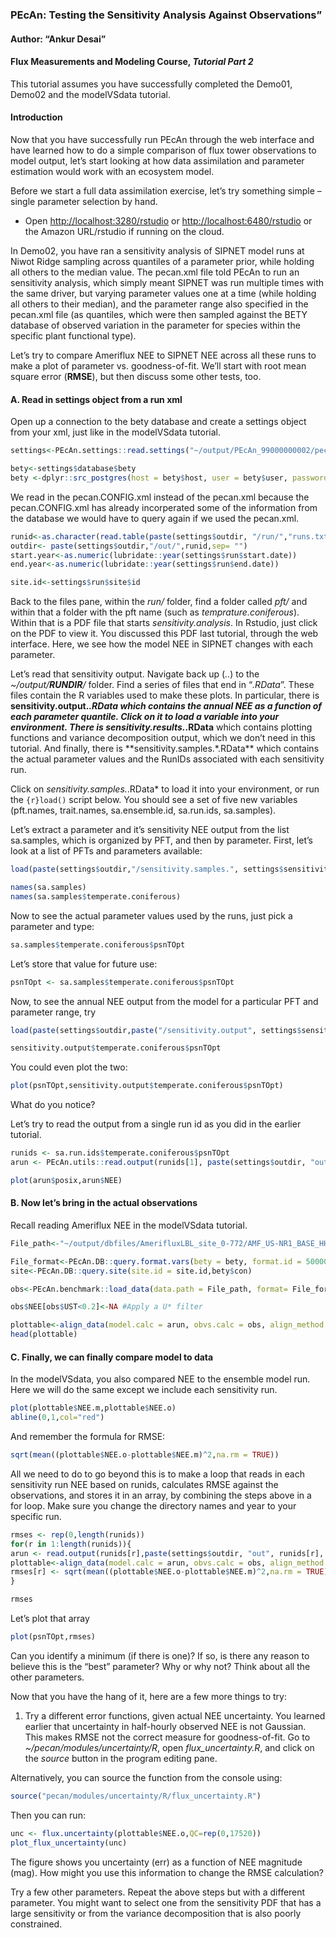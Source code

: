 ### PEcAn: Testing the Sensitivity Analysis Against Observations"

#### Author: "Ankur Desai"


#### Flux Measurements and Modeling Course, *Tutorial Part 2*
This tutorial assumes you have successfully completed the Demo01, Demo02 and the modelVSdata tutorial.

#### Introduction
Now that you have successfully run PEcAn through the web interface and have learned how to do a simple comparison of flux tower observations to model output, let’s start looking at how data assimilation and parameter estimation would work with an ecosystem model.

Before we start a full data assimilation exercise, let’s try something simple – single parameter selection by hand.

+ Open <http://localhost:3280/rstudio> or <http://localhost:6480/rstudio> or the Amazon URL/rstudio if running on the cloud.

In Demo02, you have ran a sensitivity analysis of SIPNET model runs at Niwot Ridge sampling across quantiles of a parameter prior, while holding all others to the median value. The pecan.xml file told PEcAn to run an sensitivity analysis, which simply meant SIPNET was run multiple times with the same driver, but varying parameter values one at a time (while holding all others to their median), and the parameter range also specified in the pecan.xml file (as quantiles, which were then sampled against the BETY database of observed variation in the parameter for species within the specific plant functional type). 

Let’s try to compare Ameriflux NEE to SIPNET NEE across all these runs to make a plot of parameter vs. goodness-of-fit. We’ll start with root mean square error (**RMSE**), but then discuss some other tests, too.

#### A. Read in settings object from a run xml

Open up a connection to the bety database and create a settings object from your xml, just like in the modelVSdata tutorial. 
```r

settings<-PEcAn.settings::read.settings("~/output/PEcAn_99000000002/pecan.CONFIGS.xml")

bety<-settings$database$bety
bety <-dplyr::src_postgres(host = bety$host, user = bety$user, password = bety$password, dbname = bety$dbname)
```

We read in the pecan.CONFIG.xml instead of the pecan.xml because the pecan.CONFIG.xml has already incorperated some of the information from the database we would have to query again if we used the pecan.xml.  

```r

runid<-as.character(read.table(paste(settings$outdir, "/run/","runs.txt", sep=""))[1,1]) # Note: if you are using an xml from a run with multiple ensembles this line will provide only the first run id 
outdir<- paste(settings$outdir,"/out/",runid,sep= "")
start.year<-as.numeric(lubridate::year(settings$run$start.date))
end.year<-as.numeric(lubridate::year(settings$run$end.date))

site.id<-settings$run$site$id
```


Back to the files pane, within the *run/* folder, find a folder called *pft/* and within that a folder with the pft name (such as *temprature.coniferous*). Within that is a PDF file that starts *sensitivity.analysis*. In Rstudio, just click on the PDF to view it. You discussed this PDF last tutorial, through the web interface. Here, we see how the model NEE in SIPNET changes with each parameter.

Let’s read that sensitivity output. Navigate back up (*..*) to the *~/output/**RUNDIR**/* folder. Find a series of files that end in “*.RData*”. These files contain the R variables used to make these plots. In particular, there is **sensitivity.output.*.RData** which contains the annual NEE as a function of each parameter quantile. Click on it to load a variable into your environment. There is **sensitivity.results.*.RData** which contains plotting functions and variance decomposition output, which we don't need in this tutorial. And finally, there is **sensitivity.samples.*.RData** which contains the actual parameter values and the RunIDs associated with each sensitivity run.

Click on *sensitivity.samples.*.RData* to load it into your environment, or run the ```{r}load()``` script below. You should see a set of five new variables (pft.names, trait.names, sa.ensemble.id, sa.run.ids, sa.samples).

Let’s extract a parameter and it’s sensitivity NEE output from the list sa.samples, which is organized by PFT, and then by parameter. First, let’s look at a list of PFTs and parameters available:
```r
load(paste(settings$outdir,"/sensitivity.samples.", settings$sensitivity.analysis$ensemble.id,".Rdata", sep=""))

names(sa.samples)
names(sa.samples$temperate.coniferous)
```

Now to see the actual parameter values used by the runs, just pick a parameter and type:
```r
sa.samples$temperate.coniferous$psnTOpt
```


Let’s store that value for future use:
```r
psnTOpt <- sa.samples$temperate.coniferous$psnTOpt
```

Now, to see the annual NEE output from the model for a particular PFT and parameter range, try
```r
load(paste(settings$outdir,paste("/sensitivity.output", settings$sensitivity.analysis$ensemble.id,settings$sensitivity.analysis$variable,start.year,end.year,"Rdata", sep="."), sep=""))

sensitivity.output$temperate.coniferous$psnTOpt
```

You could even plot the two:
```r
plot(psnTOpt,sensitivity.output$temperate.coniferous$psnTOpt)
```

What do you notice?


Let’s try to read the output from a single run id as you did in the earlier tutorial. 
```r
runids <- sa.run.ids$temperate.coniferous$psnTOpt
arun <- PEcAn.utils::read.output(runids[1], paste(settings$outdir, "out", runids[1], sep="/"), start.year= start.year, end.year= end.year,"NEE", dataframe = TRUE)

plot(arun$posix,arun$NEE)
```

#### B. Now let’s bring in the actual observations

Recall reading Ameriflux NEE in the modelVSdata tutorial. 
```r
File_path<-"~/output/dbfiles/AmerifluxLBL_site_0-772/AMF_US-NR1_BASE_HH_9-1.csv"

File_format<-PEcAn.DB::query.format.vars(bety = bety, format.id = 5000000002) #This matches the file with a premade "format" or a template that describes how the information in the file is organized
site<-PEcAn.DB::query.site(site.id = site.id,bety$con)  

obs<-PEcAn.benchmark::load_data(data.path = File_path, format= File_format, time.row = File_format$time.row,  site = site, start_year = start.year, end_year = end.year) 

obs$NEE[obs$UST<0.2]<-NA #Apply a U* filter

plottable<-align_data(model.calc = arun, obvs.calc = obs, align_method = "match_timestep", var= "NEE")
head(plottable)
```


#### C. Finally, we can finally compare model to data

In the modelVSdata, you also compared NEE to the ensemble model run. Here we will do the same except we include each sensitivity run. 

```r
plot(plottable$NEE.m,plottable$NEE.o)
abline(0,1,col="red")
```

And remember the formula for RMSE:
```r
sqrt(mean((plottable$NEE.o-plottable$NEE.m)^2,na.rm = TRUE))	
```

All we need to do to go beyond this is to make a loop that reads in each sensitivity run NEE based on runids, calculates RMSE against the observations, and stores it in an array, by combining the steps above in a for loop. Make sure you change the directory names and year to your specific run.
```r
rmses <- rep(0,length(runids))
for(r in 1:length(runids)){
arun <- read.output(runids[r],paste(settings$outdir, "out", runids[r], sep="/"),2004,2004,"NEE", dataframe= TRUE)
plottable<-align_data(model.calc = arun, obvs.calc = obs, align_method = "match_timestep", var= "NEE")
rmses[r] <- sqrt(mean((plottable$NEE.o-plottable$NEE.m)^2,na.rm = TRUE))
}

rmses
```

Let’s plot that array 
```r
plot(psnTOpt,rmses)
```

Can you identify a minimum (if there is one)? If so, is there any reason to believe this is the “best” parameter? Why or why not? Think about all the other parameters.

Now that you have the hang of it, here are a few more things to try:

1. Try a different error functions, given actual NEE uncertainty. You learned earlier that uncertainty in half-hourly observed NEE is not Gaussian. This makes RMSE not the correct measure for goodness-of-fit. Go to *~/pecan/modules/uncertainty/R*, open *flux_uncertainty.R*, and click on the *source* button in the program editing pane. 

Alternatively, you can source the function from the console using:
```r
source("pecan/modules/uncertainty/R/flux_uncertainty.R")
```

Then you can run:
```r
unc <- flux.uncertainty(plottable$NEE.o,QC=rep(0,17520)) 
plot_flux_uncertainty(unc)
```
The figure shows you uncertainty (err) as a function of NEE magnitude (mag). How might you use this information to change the RMSE calculation?

Try a few other parameters. Repeat the above steps but with a different parameter. You might want to select one from the sensitivity PDF that has a large sensitivity or from the variance decomposition that is also poorly constrained. 
